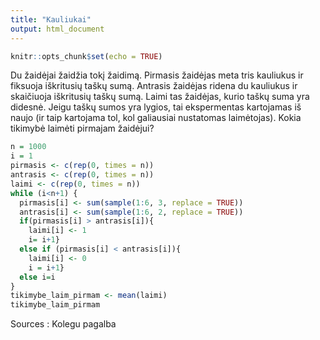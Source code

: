 ```yaml
---
title: "Kauliukai"
output: html_document
---
```


```r
knitr::opts_chunk$set(echo = TRUE)
```


Du žaidėjai žaidžia tokį žaidimą. Pirmasis žaidėjas meta tris kauliukus ir fiksuoja iškritusių taškų sumą. Antrasis žaidėjas ridena du kauliukus ir skaičiuoja iškritusių taškų sumą. Laimi tas žaidėjas, kurio taškų suma yra didesnė. Jeigu taškų sumos yra lygios, tai ekspermentas kartojamas iš naujo (ir taip kartojama tol, kol galiausiai nustatomas laimėtojas). Kokia tikimybė laimėti pirmajam žaidėjui?


```r
n = 1000
i = 1
pirmasis <- c(rep(0, times = n))
antrasis <- c(rep(0, times = n))
laimi <- c(rep(0, times = n))
while (i<n+1) {
  pirmasis[i] <- sum(sample(1:6, 3, replace = TRUE))
  antrasis[i] <- sum(sample(1:6, 2, replace = TRUE))
  if(pirmasis[i] > antrasis[i]){
    laimi[i] <- 1
    i= i+1}
  else if (pirmasis[i] < antrasis[i]){
    laimi[i] <- 0
    i = i+1}
  else i=i
}
tikimybe_laim_pirmam <- mean(laimi)
tikimybe_laim_pirmam

```

Sources : Kolegu pagalba